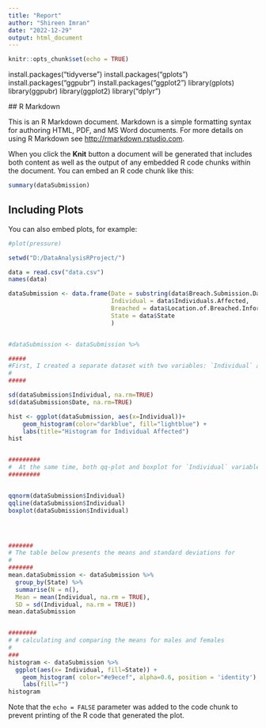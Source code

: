 ```yaml
---
title: "Report"
author: "Shireen Imran"
date: "2022-12-29"
output: html_document
---
```


```r
knitr::opts_chunk$set(echo = TRUE)
```

install.packages("tidyverse") install.packages("gplots") install.packages("ggpubr") install.packages("ggplot2") library(gplots) library(ggpubr) library(ggplot2) library("dplyr")

\## R Markdown

This is an R Markdown document. Markdown is a simple formatting syntax for authoring HTML, PDF, and MS Word documents. For more details on using R Markdown see <http://rmarkdown.rstudio.com>.

When you click the **Knit** button a document will be generated that includes both content as well as the output of any embedded R code chunks within the document. You can embed an R code chunk like this:

```r
summary(dataSubmission)

```

## Including Plots

You can also embed plots, for example:

```r
#plot(pressure)

setwd("D:/DataAnalysisRProject/")

data = read.csv("data.csv")
names(data)

dataSubmission <- data.frame(Date = substring(data$Breach.Submission.Date,0,4), 
                             Individual = data$Individuals.Affected,
                             Breached = data$Location.of.Breached.Information,
                             State = data$State 
                             )


#dataSubmission <- dataSubmission %>% 

#####
#First, I created a separate dataset with two variables: `Individual` and `State and the standard deviation is 1585918    
#
#####

sd(dataSubmission$Individual, na.rm=TRUE)
sd(dataSubmission$Date, na.rm=TRUE)

hist <- ggplot(dataSubmission, aes(x=Individual))+
    geom_histogram(color="darkblue", fill="lightblue") +
    labs(title="Histogram for Individual Affected")
hist


#########
#  At the same time, both qq-plot and boxplot for `Individual` variable reveal that there are some extreme data #points # at both ends, i.e. 
#########


qqnorm(dataSubmission$Individual)
qqline(dataSubmission$Individual)
boxplot(dataSubmission$Individual)




#######
# The table below presents the means and standard deviations for 
#
#######
mean.dataSubmission <- dataSubmission %>% 
  group_by(State) %>%
  summarise(N = n(),
  Mean = mean(Individual, na.rm = TRUE), 
  SD = sd(Individual, na.rm = TRUE))
mean.dataSubmission


########
# # calculating and comparing the means for males and females
#
###
histogram <- dataSubmission %>%
  ggplot(aes(x= Individual, fill=State)) +
    geom_histogram( color="#e9ecef", alpha=0.6, position = 'identity') +
    labs(fill="")
histogram
```

Note that the `echo = FALSE` parameter was added to the code chunk to prevent printing of the R code that generated the plot.
